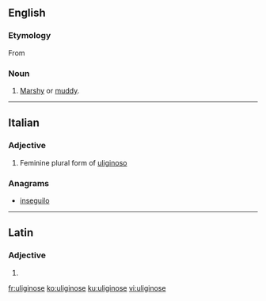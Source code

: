 ==English==

===Etymology===
From {{etyl|la|en}} {{m|la|ūlīginōsus||swampy, marshy}}

===Noun===
{{en-noun}}

# [[marshy|Marshy]] or [[muddy]].

----

==Italian==

===Adjective===
{{head|it|adjective form}}

# Feminine plural form of [[uliginoso]]

===Anagrams===
* [[inseguilo#Italian|inseguilo]]

----

==Latin==

===Adjective===
{{la-adj-form|ūlīginōse}}

# {{inflection of|ūlīginōsus||voc|m|s|lang=la}}

[[fr:uliginose]]
[[ko:uliginose]]
[[ku:uliginose]]
[[vi:uliginose]]